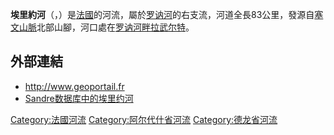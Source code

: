 {{noteTA
|G1=法国地名
|G2=单位
}}
{{Infobox river
| name              = 埃里约河
| name_native       = Eyrieux
| image             = L'Eyrieux du pont de Saint Sauveur de Montagut 2007 05 19.jpg
| image_caption     = 
| map               = Eyrieux.png
| map_caption       = 埃里约河流域图
| source1_location  = [[法國中央高原|法國中央高原]] 
| mouth_location    = [[罗讷河|罗讷河]]
| mouth_coordinates = {{coord|44|48|25|N|4|48|3|E|name=Rhône-Eyrieux|display=inline,title}}
| progression       = {{RRhône}}
| subdivision_type1 = [[世界政區索引|国家]]
| subdivision_name1 = {{FR}}
| length            = {{convert|83|km|abbr=on}}
| source1_elevation = {{convert|110|m|abbr=on}}
| discharge1_avg    = 
| basin_size        = 
}}
'''埃里約河'''（{{lang-fr|Eyrieux}}，{{IPA-fr|eʁjø}}）是[[法國|法國]]的河流，屬於[[罗讷河|罗讷河]]的右支流，河道全長83公里，發源自[[塞文山脈|塞文山脈]]北部山腳，河口處在[[罗讷河畔拉武尔特|罗讷河畔拉武尔特]]。

==外部連結==
*http://www.geoportail.fr{{Wayback|url=http://www.geoportail.fr/ |date=20101215171356 }}
*[http://sandre.eaufrance.fr/app/chainage/courdo/htm/V41-0400.php?cg=V41-0400 Sandre数据库中的埃里约河]

{{France-geo-stub}}
{{DEFAULTSORT:Eyrieux}}
[[Category:法國河流|Category:法國河流]]
[[Category:阿尔代什省河流|Category:阿尔代什省河流]]
[[Category:德龙省河流|Category:德龙省河流]]